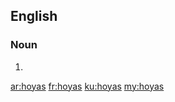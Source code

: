 ==English==

===Noun===
{{head|en|plural}}

# {{plural of|hoya|lang=en|nocat=1}}

[[ar:hoyas]]
[[fr:hoyas]]
[[ku:hoyas]]
[[my:hoyas]]